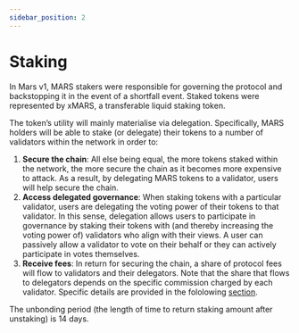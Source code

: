 ```yaml
---
sidebar_position: 2
---
```



# Staking

In Mars v1, MARS stakers were responsible for governing the protocol and backstopping it in the event of a shortfall event. Staked tokens were represented by xMARS, a transferable liquid staking token.

The token’s utility will mainly materialise via delegation. Specifically, MARS holders will be able to stake (or delegate) their tokens to a number of validators within the network in order to:

1. **Secure the chain**: All else being equal, the more tokens staked within the network, the more secure the chain as it becomes more expensive to attack. As a result, by delegating MARS tokens to a validator, users will help secure the chain.
2. **Access delegated governance**: When staking tokens with a particular validator, users are delegating the voting power of their tokens to that validator. In this sense, delegation allows users to participate in governance by staking their tokens with (and thereby increasing the voting power of) validators who align with their views. A user can passively allow a validator to vote on their behalf or they can actively participate in votes themselves.
3. **Receive fees**: In return for securing the chain, a share of protocol fees will flow to validators and their delegators. Note that the share that flows to delegators depends on the specific commission charged by each validator. Specific details are provided in the fololowing [section](../../mars-v2/fees). 

<Admonition type="info" title="NOTE">
The unbonding period (the length of time to return staking amount after unstaking) is 14 days.
</Admonition>
